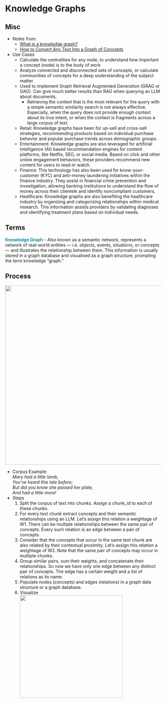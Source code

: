 # Knowledge Graphs {#sec-net-kg .unnumbered}

## Misc {#sec-net-kg-misc}

-   Notes from:
    -   [What is a knowledge graph?](https://www.ibm.com/topics/knowledge-graph?)
    -   [How to Convert Any Text Into a Graph of Concepts](https://towardsdatascience.com/how-to-convert-any-text-into-a-graph-of-concepts-110844f22a1a)
-   Use Cases
    -   Calculate the centralities for any node, to understand how important a concept (node) is to the body of work
    -   Analyze connected and disconnected sets of concepts, or calculate communities of concepts for a deep understanding of the subject matter.
    -   Used to implement Graph Retrieval Augmented Generation (GRAG or GAG). Can give much better results than RAG when querying an LLM about documents.
        -   Retrieving the context that is the most relevant for the query with a simple semantic similarity search is not always effective. Especially, when the query does not provide enough context about its true intent, or when the context is fragments across a large corpus of text.
    -   Retail: Knowledge graphs have been for up-sell and cross-sell strategies, recommending products based on individual purchase behavior and popular purchase trends across demographic groups.
    -   Entertainment: Knowledge graphs are also leveraged for artificial intelligence (AI) based recommendation engines for content platforms, like Netflix, SEO, or social media. Based on click and other online engagement behaviors, these providers recommend new content for users to read or watch.
    -   Finance: This technology has also been used for know-your-customer (KYC) and anti-money laundering initiatives within the finance industry. They assist in financial crime prevention and investigation, allowing banking institutions to understand the flow of money across their clientele and identify noncompliant customers.
    -   Healthcare: Knowledge graphs are also benefiting the healthcare industry by organizing and categorizing relationships within medical research. This information assists providers by validating diagnoses and identifying treatment plans based on individual needs.

## Terms {#sec-net-kg-terms .unnumbered}

[**Knowledge Graph**]{style="color: #009499"} - Also known as a semantic network, represents a network of real-world entities --- i.e. objects, events, situations, or concepts --- and illustrates the relationship between them. This information is usually stored in a graph database and visualised as a graph structure, prompting the term knowledge "graph."

## Process {#sec-net-kg-proc .unnumbered}

![](_resources/Networks-Knowledge-Graphs.resources/process-flowchart-1.webp){width="579"}

-   Corpus Example:\
    *Mary had a little lamb,\
    You've heard this tale before;\
    But did you know she passed her plate,\
    And had a little more!*
-   Steps
    1.  Split the corpus of text into chunks. Assign a chunk_id to each of these chunks.
    2.  For every text chunk extract concepts and their semantic relationships using an LLM. Let's assign this relation a weightage of W1. There can be multiple relationships between the same pair of concepts. Every such relation is an edge between a pair of concepts.
    3.  Consider that the concepts that occur in the same text chunk are also related by their contextual proximity. Let's assign this relation a weightage of W2. Note that the same pair of concepts may occur in multiple chunks.
    4.  Group similar pairs, sum their weights, and concatenate their relationships. So now we have only one edge between any distinct pair of concepts. The edge has a certain weight and a list of relations as its name.
    5.  Populate nodes (concepts) and edges (relations) in a graph data structure or a graph database.
    6.  Visualize\
        ![](/qmd/_resources/Networks-Knowledge-Graphs.resources/process-visualize-1.webp){width="332"}
